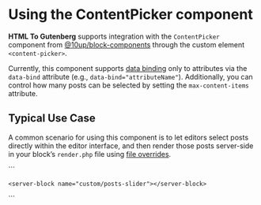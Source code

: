 
# Using the ContentPicker component

**HTML To Gutenberg** supports integration with the `ContentPicker` component from [@10up/block-components](https://github.com/10up/block-components) through the custom element `<content-picker>`.

Currently, this component supports [data binding](data-binding.mdx) only to attributes via the `data-bind` attribute (e.g., `data-bind="attributeName"`). Additionally, you can control how many posts can be selected by setting the `max-content-items` attribute.

## Typical Use Case

A common scenario for using this component is to let editors select posts directly within the editor interface, and then render those posts server-side in your block’s `render.php` file using [file overrides](overrides.mdx).

<CodeExample>
  ```
  <section>
    <inspector-controls>
      <panel-body title="Settings">
        <content-picker data-bind="posts"></content-picker>
      </panel-body>
    </inspector-controls>

    <server-block name="custom/posts-slider"></server-block>

  </section>
  ```
</CodeExample>

